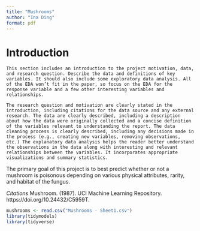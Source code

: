 ```yaml
---
title: "Mushrooms"
author: "Ina Ding"
format: pdf
---
```


# Introduction
``` 
This section includes an introduction to the project motivation, data, and research question. Describe the data and definitions of key variables. It should also include some exploratory data analysis. All of the EDA won’t fit in the paper, so focus on the EDA for the response variable and a few other interesting variables and relationships.

The research question and motivation are clearly stated in the introduction, including citations for the data source and any external research. The data are clearly described, including a description about how the data were originally collected and a concise definition of the variables relevant to understanding the report. The data cleaning process is clearly described, including any decisions made in the process (e.g., creating new variables, removing observations, etc.) The explanatory data analysis helps the reader better understand the observations in the data along with interesting and relevant relationships between the variables. It incorporates appropriate visualizations and summary statistics.
```

The primary goal of this project is to best predict whether or not a mushroom is poisonous depending on various physical attributes, rarity, and habitat of the fungus.


*Citations*
Mushroom. (1987). UCI Machine Learning Repository. https://doi.org/10.24432/C5959T.

```r

mushrooms <- read.csv("Mushrooms - Sheet1.csv")
library(tidymodels)
library(tidyverse)

```
